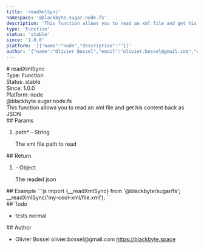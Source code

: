 ```yaml
---
title: 'readXmlSync'
namespace: '@blackbyte.sugar.node.fs'
description: 'This function allows you to read an xml file and get his content back as JSON'
type: 'Function'
status: 'stable'
since: '1.0.0'
platform: '[{"name":"node","description":""}]'
author: '{"name":"Olivier Bossel","email":"olivier.bossel@gmail.com","url":"https://blackbyte.space"}'
---
```


<div class="docmap-mdx">
  # readXmlSync
  <div class="_metas">
    <div class="_type">
      <span class="_type-label">Type:</span>
      <span class="_type-value">Function</span>
    </div>
    <div class="_status">
      <span class="_status-label">Status:</span>
      <span class="_status-value -stable">stable</span>
    </div>
    <div class="_since">
      <span class="_since-label">Since:</span>
      <span class="_since-value">1.0.0</span>
    </div>
    <div class="_platform">
      <span class="_platform-label">Platform:</span>
      <span class="_platform-value -node">node</span>
    </div>
  </div>
  <div class="_namespace">@blackbyte.sugar.node.fs</div>
  <div class="_description typo-lead typo-format">
    This function allows you to read an xml file and get his content back as
    JSON
  </div>
  <div class="_params">
    ## Params
    <ol class="_list">
      <li class="_item">
        <span class="_name">
          path<span class="_required">*</span>
        </span>
        <span class="_default">-</span> <span class="_type">String</span>
        <p class="_description">The xml file path to read</p>
      </li>
    </ol>
  </div>
  <div class="_return">
    ## Return
    <ol class="_list">
      <li class="_item">
        <span class="_default">-</span>
        <span class="_type">Object</span>
        <p class="_description">The readed json</p>
      </li>
    </ol>
  </div>
  <div class="_examples">
    ## Example ```js import {__readXmlSync} from '@blackbyte/sugar/fs';
    __readXmlSync('my-cool-xml/file.xml'); ```
  </div>
  <div class="_todo">
    ## Todo
    <ul class="_list">
      <li class="_item">
        <span class="_description">tests</span>
        <span class="_priority -normal">normal</span>
      </li>
    </ul>
  </div>
  <div class="_author">
    ## Author
    <ul class="_list">
      <li class="_item">
        <span class="_name">Olivier Bossel</span>
        <span class="_email">olivier.bossel@gmail.com</span>
        <a href="https://blackbyte.space" target="_blank" class="_url">
          https://blackbyte.space
        </a>
      </li>
    </ul>
  </div>
</div>
